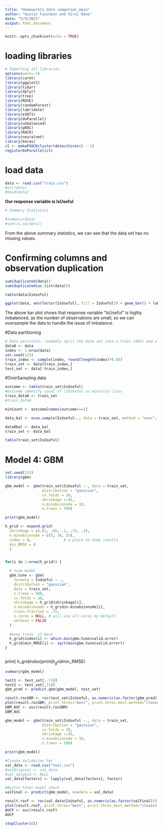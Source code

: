 ```yaml
---
title: "Homework11_data competion_main"
author: "Austin Funcheon and Viraj Rane"
date: "5/9/2022"
output: html_document
---
```


```r
knitr::opts_chunk$set(echo = TRUE)
```

# loading libraries
```r
# Importing all libraries
options(warn=-1)
library(caret)
library(ggplot2)
library(tidyr)
library(dplyr)
library(tree)
library(ROSE)
library(randomForest)
library(lubridate)
library(e1071)
library(doParallel)
library(unbalanced)
library(pROC)
library(ROCR)
library(neuralnet)
library(keras)
cl <- makePSOCKcluster(detectCores() - 1)
registerDoParallel(cl)
```

# load data
```r
data <- read.csv("train.csv")
#str(data)
#head(data)
```

**Our response variable is IsUseful**

```r
# Summary Statistics

#summary(data)
#sum(is.na(data))
```

From the above summary statistics, we can see that the data set has no missing values.

# Confirming columns and observation duplication
```r
sum(duplicated(data))
sum(duplicated(as.list(data)))
```

```r
table(data$IsUseful)
```

```r
ggplot(data, aes(factor(IsUseful), fill = IsUseful)) + geom_bar() + labs(x = "Is Useful")
```

The above bar plot shows that response variable "IsUseful" is highly imbalanced, as the number of observations are small, so we can oversample the data to handle the issue of imbalance.

#Data partitioning

```r
# Data partition: randomly split the data set into a train (80%) and a test set (20%)
data0 <- data
index <- 1:nrow(data)
set.seed(123)
train_index <- sample(index, round(length(index)*0.8))
train_set <- data[train_index,]
test_set <- data[-train_index,]
```


#OverSampling data

```r
outcome <- table(train_set$IsUseful)
#outcome identify count of !ISUseful as minority class
train_data0 <- train_set
#train_data0

minCount <- outcome[names(outcome)==1]

data_bal <- ovun.sample(IsUseful~., data = train_set, method = "over", N = minCount*2)$data

data0bal <- data_bal
train_set <- data_bal

table(train_set$IsUseful)
```

# Model 4: GBM

```r
set.seed(123)
library(gbm)

gbm_model <- gbm(train_set$IsUseful ~., data = train_set,
                 distribution = "gaussian",
                 cv.folds = 10,
                 shrinkage =.01,
                 n.minobsinnode = 10,
                 n.trees = 500)

print(gbm_model)

```

```r
h_grid <- expand.grid(
  shrinkage = c(.01, .05, .1, .15, .3),
  n.minobsinnode = c(5, 10, 15),
  index = 0,               # a place to dump results
  min_RMSE = 0  
  )


for(i in 1:nrow(h_grid)) {

  # tune model
  gbm.tune <- gbm(
    formula = IsUseful ~ .,
    distribution = "gaussian",
    data = train_set,
    n.trees = 500,
    cv.folds = 10,
    shrinkage = h_grid$shrinkage[i],
    n.minobsinnode = h_grid$n.minobsinnode[i],
    train.fraction = .75,
    n.cores = NULL, # will use all cores by default
    verbose = FALSE
  )
  
  #keep track  of best
  h_grid$index[i] <- which.min(gbm.tune$valid.error)
  h_grid$min_RMSE[i] <- sqrt(min(gbm.tune$valid.error))
}



```
print( h_grid$index)
print( h_grid$min_RMSE)


```r
summary(gbm_model)
```


```r
test1 <- test_set[,-710]
test2 <- test_set[,710]
gbm_pred <- predict.gbm(gbm_model, test_set)

result.rocGBM <- roc(test_set$IsUseful, as.numeric(as.factor(gbm_pred)))
plot(result.rocGBM, print.thres="best", print.thres.best.method="closest.topleft", print.auc=TRUE)
GBM_AUC <- auc(result.rocGBM)
GBM_AUC
```

```r
gbm_model <- gbm(train_set$IsUseful ~., data = train_set,
                 distribution = "gaussian",
                 cv.folds = 10,
                 shrinkage =.01,
                 n.minobsinnode = 10,
                 n.trees = 500)

print(gbm_model)
```

```r
#Create Validation Set
val_data <- read.csv("test.csv")
#valOriginal <- val_data
#val_data$Id <- NULL
val_data[factors] <- lapply(val_data[factors], factor)
```


```r
#Austin Final model check
valFinal <- predict(gbm_model, newdata = val_data)

result.rocF <- roc(val_data$IsUseful, as.numeric(as.factor(valFinal)))
plot(result.rocF, print.thres="best", print.thres.best.method="closest.topleft", print.auc=TRUE)
AUCF <- auc(result.rocF)
AUCF
```

```r
stopCluster(cl)
```
